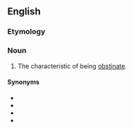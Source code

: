 ==English==

===Etymology===
{{PIE root|en|steh₂}}
{{suffix|en|obstinate|ness}}

===Noun===
{{en-noun|-}}

# The characteristic of being [[obstinate]].

====Synonyms====
* {{l|en|obstinacy}}
* {{l|en|obstinance}}
* {{l|en|obstinancy}}
* {{l|en|stubbornness}}